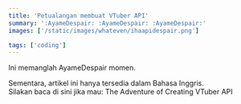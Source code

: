 ```yaml
---
title: 'Petualangan membuat VTuber API'
summary: ':AyameDespair: :AyameDespair: :AyameDespair:'
images: ['/static/images/whateven/ihaapidespair.png']

tags: ['coding']
---
```


Ini memanglah <DEmote inline>AyameDespair</DEmote> momen.

<!--more-->

Sementara, artikel ini hanya tersedia dalam Bahasa Inggris.<br />
Silakan baca di sini jika mau: <Link locale="en" href="/posts/adventure-of-ihaapi">The Adventure of Creating VTuber API</Link>
